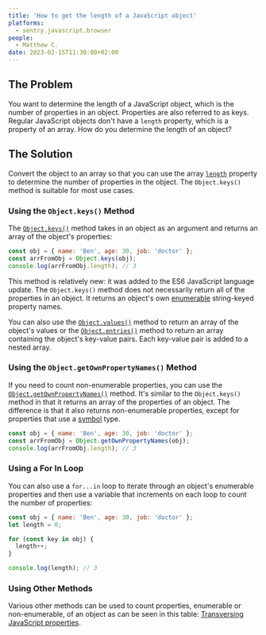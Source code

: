 ```yaml
---
title: 'How to get the length of a JavaScript object'
platforms:
  - sentry.javascript.browser
people:
  - Matthew C.
date: 2023-02-15T11:30:00+02:00
---
```


## The Problem

You want to determine the length of a JavaScript object, which is the number of properties in an object. Properties are also referred to as keys. Regular JavaScript objects don't have a `length` property, which is a property of an array. How do you determine the length of an object?

## The Solution

Convert the object to an array so that you can use the array [`length`](https://developer.mozilla.org/en-US/docs/Web/JavaScript/Reference/Global_Objects/Array/length) property to determine the number of properties in the object. The `Object.keys()` method is suitable for most use cases.

### Using the `Object.keys()` Method

The [`Object.keys()`](https://developer.mozilla.org/en-US/docs/Web/JavaScript/Reference/Global_Objects/Object/keys) method takes in an object as an argument and returns an array of the object's properties:

```javascript
const obj = { name: 'Ben', age: 30, job: 'doctor' };
const arrFromObj = Object.keys(obj);
console.log(arrFromObj.length); // 3
```

This method is relatively new: it was added to the ES6 JavaScript language update. The `Object.keys()` method does not necessarily return all of the properties in an object. It returns an object's own [enumerable](https://developer.mozilla.org/en-US/docs/Web/JavaScript/Enumerability_and_ownership_of_properties) string-keyed property names.

You can also use the [`Object.values()`](https://developer.mozilla.org/en-US/docs/Web/JavaScript/Reference/Global_Objects/Object/values) method to return an array of the object's values or the [`Object.entries()`](https://developer.mozilla.org/en-US/docs/Web/JavaScript/Reference/Global_Objects/Object/entries) method to return an array containing the object's key-value pairs. Each key-value pair is added to a nested array.

### Using the `Object.getOwnPropertyNames()` Method

If you need to count non-enumerable properties, you can use the [`Object.getOwnPropertyNames()`](https://developer.mozilla.org/en-US/docs/Web/JavaScript/Reference/Global_Objects/Object/getOwnPropertyNames) method. It's similar to the `Object.keys()` method in that it returns an array of the properties of an object. The difference is that it also returns non-enumerable properties, except for properties that use a [symbol](https://developer.mozilla.org/en-US/docs/Web/JavaScript/Reference/Global_Objects/Symbol) type.

```javascript
const obj = { name: 'Ben', age: 30, job: 'doctor' };
const arrFromObj = Object.getOwnPropertyNames(obj);
console.log(arrFromObj.length); // 3
```

### Using a For In Loop

You can also use a `for...in` loop to iterate through an object's enumerable properties and then use a variable that increments on each loop to count the number of properties:

```javascript
const obj = { name: 'Ben', age: 30, job: 'doctor' };
let length = 0;

for (const key in obj) {
  length++;
}

console.log(length); // 3
```

### Using Other Methods

Various other methods can be used to count properties, enumerable or non-enumerable, of an object as can be seen in this table: [Transversing JavaScript properties](https://developer.mozilla.org/en-US/docs/Web/JavaScript/Enumerability_and_ownership_of_properties#traversing_object_properties).
